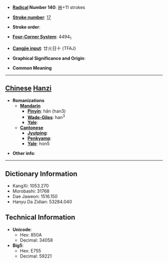* '''[[Wiktionary:Chinese radical index| Radical]] Number 140''': [[Wiktionary:Chinese radical index 艸|艸]]+11 strokes

* '''[[Wiktionary:Chinese total strokes index|Stroke number]]''': [[Wiktionary:Chinese total strokes index 17|17]]

* '''Stroke order''': 

* '''[[Wiktionary:Chinese four corner index|Four-Corner System]]''': 4494<sub>1</sub>

* '''[[Wiktionary:Chinese Cangjie index|Cangjie input]]''': 廿火日十 (TFAJ)

* '''Graphical Significance and Origin''': 

* '''Common Meaning'''

----

== [[Chinese]] [[Hanzi]] ==

* '''Romanizations'''
** '''[[Mandarin]]'''
*** '''[[Pinyin]]''': hǎn (han3)
*** '''[[Wade-Giles]]''': han<sup>3</sup>
*** '''[[Yale]]''': 
** '''[[Cantonese]]'''
*** '''[[Jyutping]]''':
*** '''[[Penkyamp]]''': 
*** '''[[Yale]]''': hon5

* '''Other info''': 

----

== Dictionary Information ==

* KangXi: 1053.270
* Morobashi: 31768
* Dae Jaweon: 1516.150
* Hanyu Da Zidian: 53284.040

== Technical Information ==

* '''Unicode''':
** Hex: 850A
** Decimal: 34058
* '''Big5''':
** Hex: E755
** Decimal: 59221